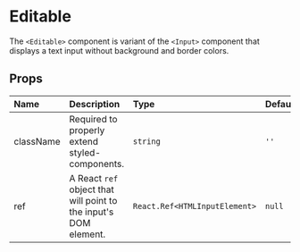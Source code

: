 

<Meta title="synth-ui|Forms/Editable" component={Editable} />

# Editable

The `<Editable>` component is variant of the `<Input>` component that displays a text input without background and border colors.

<Preview withToolbar>
  <Story name="intro">
    <Editable placeholder="Click to write..." />
  </Story>
</Preview>

## Props

| Name      | Description                                                      | Type                          | Default |
| :-------- | :--------------------------------------------------------------- | :---------------------------- | :------ |
| className | Required to properly extend styled-components.                   | `string`                      | `''`    |
| ref       | A React `ref` object that will point to the input's DOM element. | `React.Ref<HTMLInputElement>` | `null`  |
